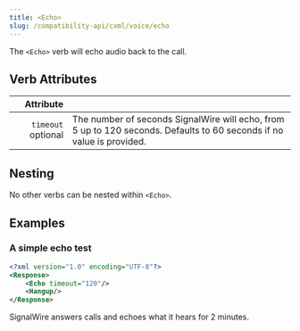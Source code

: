 ```yaml
---
title: <Echo>
slug: /compatibility-api/cxml/voice/echo
---
```



The `<Echo>` verb will echo audio back to the call.

## Verb Attributes

|                                                Attribute |                                                                                                                       |
| -------------------------------------------------------: | --------------------------------------------------------------------------------------------------------------------- |
| `timeout` <span className="optional-arg">optional</span> | The number of seconds SignalWire will echo, from 5 up to 120 seconds. Defaults to 60 seconds if no value is provided. |

## Nesting

No other verbs can be nested within `<Echo>`.

## Examples

### A simple echo test

<Tabs groupId="cxml-api">
  <TabItem value="XML">

```xml
<?xml version="1.0" encoding="UTF-8"?>
<Response>
    <Echo timeout="120"/>
    <Hangup/>
</Response>
```

  </TabItem>

</Tabs>

SignalWire answers calls and echoes what it hears for 2 minutes.
